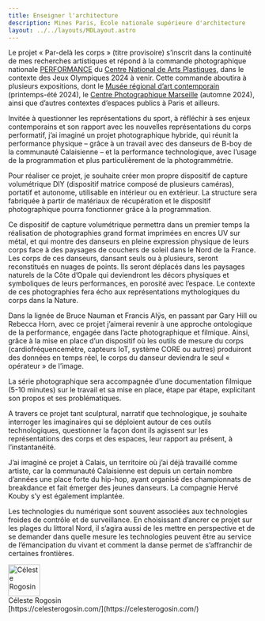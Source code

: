 ```yaml
---
title: Enseigner l'architecture
description: Mines Paris, Ecole nationale supérieure d'architecture
layout: ../../layouts/MDLayout.astro
---
```


Le projet « Par-delà les corps » (titre provisoire) s’inscrit dans la
continuité de mes recherches artistiques et répond à la commande
photographique nationale [PERFORMANCE] du [Centre National de Arts
Plastiques][CNAP], dans le contexte des Jeux Olympiques 2024 à venir. Cette
commande aboutira à plusieurs expositions, dont le [Musée régional d’art
contemporain][MRAC] (printemps-été 2024), le [Centre Photographique
Marseille][CPM] (automne 2024), ainsi que d’autres contextes d’espaces publics
à Paris et ailleurs.

[CNAP]: https://www.cnap.fr/
[PERFORMANCE]: https://www.cnap.fr/acquisition-commande/commandes/performance
[MRAC]: https://mrac.laregion.fr/
[CPM]: https://www.centrephotomarseille.fr/

Invitée à questionner les représentations du sport,
à réfléchir à ses enjeux contemporains et son rapport avec les nouvelles
représentations du corps performatif,
j’ai imaginé un projet photographique hybride,
qui réunit la performance physique
– grâce à un travail avec des danseurs de B-boy de la communauté Calaisienne –
et la performance technologique,
avec l’usage de la programmation et plus particulièrement de la photogrammétrie.

Pour réaliser ce projet, je souhaite créer mon propre dispositif de capture
volumétrique DIY (dispositif matrice composé de plusieurs caméras),
portatif et autonome, utilisable en intérieur ou en extérieur.
La structure sera fabriquée à partir de matériaux de récupération et le
dispositif photographique pourra fonctionner grâce à la programmation.

Ce dispositif de capture volumétrique permettra dans un premier temps la
réalisation de photographies grand format imprimées en encres UV sur métal,
et qui montre des danseurs en pleine expression physique de leurs corps face
à des paysages de couchers de soleil dans le Nord de la France.
Les corps de ces danseurs, dansant seuls ou à plusieurs,
seront reconstitués en nuages de points.
Ils seront déplacés dans les paysages naturels de la Côte d’Opale
qui deviendront les décors physiques et symboliques de leurs performances,
en porosité avec l’espace.
Le contexte de ces photographies fera écho aux représentations mythologiques
du corps dans la Nature.

Dans la lignée de Bruce Nauman et Francis Alÿs, en passant par Gary Hill ou
Rebecca Horn, avec ce projet j’aimerai revenir à une approche ontologique
de la performance, engagée dans l’acte photographique et filmique.
Ainsi, grâce à la mise en place d’un dispositif où les outils de mesure du corps
(cardiofréquencemètre, capteurs IoT, système CORE ou autres) produiront des
données en temps réel, le corps du danseur deviendra le seul « opérateur » de
l’image.

La série photographique sera accompagnée d’une documentation filmique
(5-10 minutes) sur le travail et sa mise en place, étape par étape,
explicitant son propos et ses problématiques.

A travers ce projet tant sculptural, narratif que technologique,
je souhaite interroger les imaginaires qui se déploient autour de ces outils
technologiques,
questionner la façon dont ils agissent sur les représentations des corps
et des espaces, leur rapport au présent, à l’instantanéité.

J’ai imaginé ce projet à Calais, un territoire où j’ai déjà travaillé
comme artiste, car la communauté Calaisienne est depuis un certain nombre
d’années une place forte du hip-hop, ayant organisé des championnats de
breakdance et fait émerger des jeunes danseurs.
La compagnie Hervé Kouby s’y est également implantée.

Les technologies du numérique sont souvent associées aux technologies froides
de contrôle et de surveillance.
En choisissant d’ancrer ce projet sur les plages du littoral Nord,
il s’agira aussi de les mettre en perspective et de se demander
dans quelle mesure les technologies peuvent être au service de
l’émancipation du vivant et comment la danse permet de s’affranchir
de certaines frontières.



<div class="flex justify-center">
  <div class="flex items-center">
    <Image
      src={portrait}
      class="inline-block rounded-full"
      alt="Céleste Rogosin"
      width="64"
      height="64"
      loading="eager"
      format="avif"
    />
    <div class="inline-block ml-4">
      <span>Céleste Rogosin</span>
      <br />
      <span>[https://celesterogosin.com/](https://celesterogosin.com/)</span>
    </div>
  </div>
</div>
